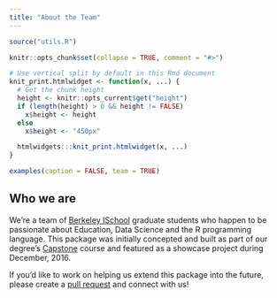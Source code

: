 ```yaml
---
title: "About the Team"
---
```


```r
source("utils.R")
```

```r

knitr::opts_chunk$set(collapse = TRUE, comment = "#>")

# Use vertical split by default in this Rmd document
knit_print.htmlwidget <- function(x, ...) {
  # Get the chunk height
  height <- knitr::opts_current$get("height")
  if (length(height) > 0 && height != FALSE)
    x$height <- height
  else
    x$height <- "450px"

  htmlwidgets:::knit_print.htmlwidget(x, ...)
}
```

```r
examples(caption = FALSE, team = TRUE)
```

## Who we are

We're a team of <a href="https://www.ischool.berkeley.edu/" target="_top">Berkeley ISchool</a> graduate students who happen to be passionate about Education, Data Science and the R programming language. This package was initially concepted and built as part of our degree's <a href="https://datascience.berkeley.edu/academics/curriculum/synthetic-capstone-course/" target="_top">Capstone</a> course and featured as a showcase project during December, 2016.

If you'd like to work on helping us extend this package into the future, please create a <a href="https://github.com/gregce/autoCaret/pulls" target="_top">pull request</a> and connect with us!